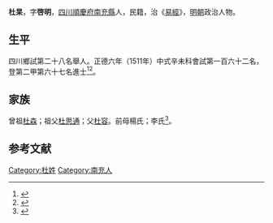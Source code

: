 {{Otheruses|other=名为杜杲的其他人物|杜杲}}
{{明清人物信息框
| 姓名 = 杜杲
| 原名 =
| 圖片名稱= 
| 圖片大小 =
| 圖片說明 = 
| 最高職務 =
| 國家 = 大明 
| 爵位 =
| 籍貫 = [[四川|四川]][[順慶府|順慶府]][[南充縣|南充縣]]
| 族裔 = 
| 旗籍 = 
| 字號 = 
| 諡號 =
| 出生日期 = 六月初二日
| 出生地點 =
| 逝世日期 = 卒年不詳 
| 逝世地點 =
| 墓葬 =
| 配偶 = 王氏
| 親屬 = 曾祖[[杜森|杜森]]，祖[[杜思通|杜思通]]，父[[杜容|杜容]]，前母楊氏；李氏
| 出身 =
* 正德六年辛未科進士出身
| 經歷 =
| 著作 =  
}}
'''杜杲'''{{BD|1474年||？年||}}，字'''啓明'''，[[四川|四川]][[順慶府|順慶府]][[南充縣|南充縣]]人，民籍，治《[[易經|易經]]》，[[明朝|明朝]]政治人物。

== 生平 ==
四川鄉試第二十八名舉人。正德六年（1511年）中式辛未科會試第一百六十二名，登第二甲第六十七名進士<ref>{{Cite book|title=《皇明贡举考》卷五|last=（明）[[张朝瑞|张朝瑞]]|first=|publisher=《续修四库全书》史部第828册|year=|isbn=|location=|pages=}}</ref><ref>{{Cite book|title=贡举志五种 上|last=鲁小俊，江俊伟著|first=|publisher=武汉：武汉大学出版社|year=2009|isbn=978-7-307-07043-1|location=|pages=}}</ref>。

== 家族 ==
曾祖[[杜森|杜森]]；祖父[[杜思通|杜思通]]；父[[杜容|杜容]]。前母楊氏；李氏<ref>{{Cite book|title=天一阁藏明代科举录选刊 登科录 点校本|last=龚延明主编|first=|publisher=宁波出版社|year=2016|isbn=978-7-5526-2320-8|location=宁波|pages=|quote=《天一閣藏明代科舉錄選刊.登科錄》之《正德六年辛未科進士登科錄》}}</ref>。

==参考文献==
{{reflist}}

{{正德六年辛未科殿試金榜}}

{{Authority control}}

{{DEFAULTSORT:}}
[[Category:杜姓|Category:杜姓]]
[[Category:南充人|Category:南充人]]


{{明朝人物小作品}}